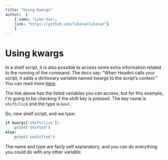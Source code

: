 ---
title: "Using Kwargs"
author:  [
	{ name: "Luke Van",
	link: "https://github.com/lukevanlukevan"}
	]
---

# Using kwargs

In a shelf script, it is also possible to access some extra information related to the running of the command. The docs say:
"When Houdini calls your script, it adds a dictionary variable named kwargs to the script’s context." You can read more [here](https://www.sidefx.com/docs/houdini/hom/tool_script.html#:~:text=Arguments-,When,-Houdini%20calls%20your).

The link above has the listed variables you can access, but for this example, I'm going to be checking if the shift key is pressed. The key name is `shiftclick` and the type is `bool`.

So, new shelf script, and we type:

```python
if kwargs['shiftclick']:
	print('Shifted')
else:
	print('unshifted')
```

The name and type are fairly self explanatory, and you can do everything you could do with any other variable.
